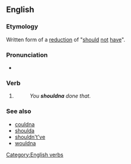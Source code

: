 ==English==

===Etymology===
Written form of a [[w:reduction (linguistics)|reduction]] of "[[should]] [[not]] [[have]]".

===Pronunciation===
* {{IPA|/ˈʃʊdnə/|lang=en}}

===Verb===
{{head|en|verbs}}

# {{label|en|colloquial}} {{contraction of|[[should]] [[not]] [[have]]|lang=en}}
#: ''You '''shouldna''' done that.''

===See also===
* [[couldna]]
* [[shoulda]]
* [[shouldn't've]]
* [[wouldna]]

[[Category:English verbs]]